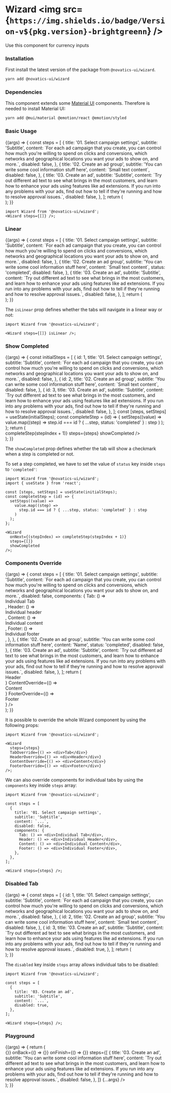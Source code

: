 
<Meta title="Wizard" component={Wizard} />

# Wizard <img src={`https://img.shields.io/badge/Version-v${pkg.version}-brightgreenn`} />

Use this component for currency inputs

### Installation

First install the latest version of the package from `@novatics-ui/wizard`.

```bash
yarn add @novatics-ui/wizard

```

### Dependencies

This component extends some [Material UI](https://mui.com/material-ui/getting-started/overview/) components. Therefore is needed to install Material UI:

```bash
yarn add @mui/material @emotion/react @emotion/styled
```

<!--Todo: make steps array reusable-->
<!--Todo: adjust complete step logic -->
<!--Todo: style components override -->
<!--Todo: consoleErrors -->

### Basic Usage

<Canvas>
  <Story name="Basic Usage">
    {(args) => {
      const steps = [
        {
          title: '01. Select campaign settings',
          subtitle: 'Subtitle',
          content: `For each ad campaign that you create, you can control how much
you're willing to spend on clicks and conversions, which networks
and geographical locations you want your ads to show on, and more.`,
          disabled: false,
        },
        {
          title: '02. Create an ad group',
          subtitle: 'You can write some cool information stuff here',
          content: `Small text content`,
          disabled: false,
        },
        {
          title: '03. Create an ad',
          subtitle: 'Subtitle',
          content: `Try out different ad text to see what brings in the most customers,
and learn how to enhance your ads using features like ad extensions.
If you run into any problems with your ads, find out how to tell if
they're running and how to resolve approval issues.`,
          disabled: false,
        },
      ];
      return (
        <div style={{ display: 'flex', flexDirection: 'row' }}>
          <Wizard steps={steps} />
        </div>
      );
    }}
  </Story>
</Canvas>

```tsx
import Wizard from '@novatics-ui/wizard';
<Wizard steps={[]} />;
```

### Linear

<Canvas>
  <Story name="Linear">
    {(args) => {
      const steps = [
        {
          title: '01. Select campaign settings',
          subtitle: 'Subtitle',
          content: `For each ad campaign that you create, you can control how much
you're willing to spend on clicks and conversions, which networks
and geographical locations you want your ads to show on, and more.`,
          disabled: false,
        },
        {
          title: '02. Create an ad group',
          subtitle: 'You can write some cool information stuff here',
          content: `Small text content`,
          status: 'completed',
          disabled: false,
        },
        {
          title: '03. Create an ad',
          subtitle: 'Subtitle',
          content: `Try out different ad text to see what brings in the most customers,
and learn how to enhance your ads using features like ad extensions.
If you run into any problems with your ads, find out how to tell if
they're running and how to resolve approval issues.`,
          disabled: false,
        },
      ];
      return (
        <div style={{ display: 'flex', flexDirection: 'row' }}>
          <Wizard steps={steps} isLinear />
        </div>
      );
    }}
  </Story>
</Canvas>

The `isLinear` prop defines whether the tabs will navigate in a linear way or not:

```tsx
import Wizard from '@novatics-ui/wizard';

<Wizard steps={[]} isLinear />;
```

### Show Completed

<Canvas>
  <Story name="Show Completed">
    {(args) => {
      const initialSteps = [
        {
          id: 1,
          title: '01. Select campaign settings',
          subtitle: 'Subtitle',
          content: `For each ad campaign that you create, you can control how much
you're willing to spend on clicks and conversions, which networks
and geographical locations you want your ads to show on, and more.`,
          disabled: false,
        },
        {
          id: 2,
          title: '02. Create an ad group',
          subtitle: 'You can write some cool information stuff here',
          content: `Small text content`,
          disabled: false,
        },
        {
          id: 3,
          title: '03. Create an ad',
          subtitle: 'Subtitle',
          content: `Try out different ad text to see what brings in the most customers,
and learn how to enhance your ads using features like ad extensions.
If you run into any problems with your ads, find out how to tell if
they're running and how to resolve approval issues.`,
          disabled: false,
        },
      ];
      const [steps, setSteps] = useState(initialSteps);
      const completeStep = (id) => {
        setSteps((value) =>
          value.map((step) =>
            step.id === id ? { ...step, status: 'completed' } : step
          )
        );
      };
      return (
        <div style={{ display: 'flex', flexDirection: 'row' }}>
          <Wizard
            onNext={(stepIndex) => completeStep(stepIndex + 1)}
            steps={steps}
            showCompleted
          />
        </div>
      );
    }}
  </Story>
</Canvas>

The `showCompleted` prop defines whether the tab will show a checkmark when a step is completed or not.

To set a step completed, we have to set the value of `status` key inside `steps` to `'completed'`:

```tsx
import Wizard from '@novatics-ui/wizard';
import { useState } from 'react';

const [steps, setSteps] = useState(initialSteps);
const completeStep = (id) => {
  setSteps((value) =>
    value.map((step) =>
      step.id === id ? { ...step, status: 'completed' } : step
    )
  );
};

<Wizard
  onNext={(stepIndex) => completeStep(stepIndex + 1)}
  steps={[]}
  showCompleted
/>;
```

### Components Override

<Canvas>
  <Story name="Components Override">
    {(args) => {
      const steps = [
        {
          title: '01. Select campaign settings',
          subtitle: 'Subtitle',
          content: `For each ad campaign that you create, you can control how much
                    you're willing to spend on clicks and conversions, which networks
                    and geographical locations you want your ads to show on, and more.`,
          disabled: false,
          components: {
            Tab: () => <div>Individual Tab</div>,
            Header: () => <div>Individual header</div>,
            Content: () => <div>Individual content</div>,
            Footer: () => <div>Individual footer</div>,
          },
        },
        {
          title: '02. Create an ad group',
          subtitle: 'You can write some cool information stuff here',
          content: 'Name',
          status: 'completed',
          disabled: false,
        },
        {
          title: '03. Create an ad',
          subtitle: 'Subtitle',
          content: `Try out different ad text to see what brings in the most customers,
                    and learn how to enhance your ads using features like ad extensions.
                    If you run into any problems with your ads, find out how to tell if
                    they're running and how to resolve approval issues.`,
          disabled: false,
        },
      ];
      return (
        <div style={{ display: 'flex', flexDirection: 'row' }}>
          <Wizard
            steps={steps}
            HeaderOverride={() => <div>Header</div>}
            ContentOverride={() => <div>Content</div>}
            FooterOverride={() => <div>Footer</div>}
          />
        </div>
      );
    }}
  </Story>
</Canvas>

It is possible to override the whole Wizard component by using the following props:

```tsx
import Wizard from '@novatics-ui/wizard';

<Wizard
  steps={steps}
  TabOverride={() => <div>Tab</div>}
  HeaderOverride={() => <div>Header</div>}
  ContentOverride={() => <div>Content</div>}
  FooterOverride={() => <div>Footer</div>}
/>;
```

We can also override components for individual tabs by using the `components` key inside `steps` array:

```tsx
import Wizard from '@novatics-ui/wizard';

const steps = [
  {
    title: '01. Select campaign settings',
    subtitle: 'Subtitle',
    content: `...`,
    disabled: false,
    components: {
      Tab: () => <div>Individual Tab</div>,
      Header: () => <div>Individual Header</div>,
      Content: () => <div>Individual Content</div>,
      Footer: () => <div>Individual Footer</div>,
    },
  },
];

<Wizard steps={steps} />;
```

### Disabled Tab

<Canvas>
  <Story name="Disabled Tab">
    {(args) => {
      const steps = [
        {
          id: 1,
          title: '01. Select campaign settings',
          subtitle: 'Subtitle',
          content: `For each ad campaign that you create, you can control how much
you're willing to spend on clicks and conversions, which networks
and geographical locations you want your ads to show on, and more.`,
          disabled: false,
        },
        {
          id: 2,
          title: '02. Create an ad group',
          subtitle: 'You can write some cool information stuff here',
          content: `Small text content`,
          disabled: false,
        },
        {
          id: 3,
          title: '03. Create an ad',
          subtitle: 'Subtitle',
          content: `Try out different ad text to see what brings in the most customers,
and learn how to enhance your ads using features like ad extensions.
If you run into any problems with your ads, find out how to tell if
they're running and how to resolve approval issues.`,
          disabled: true,
        },
      ];
      return (
        <div style={{ display: 'flex', flexDirection: 'row' }}>
          <Wizard steps={steps} />
        </div>
      );
    }}
  </Story>
</Canvas>

The `disabled` key inside `steps` array allows individual tabs to be disabled:

```tsx
import Wizard from '@novatics-ui/wizard';

const steps = [
  {
    title: '03. Create an ad',
    subtitle: 'Subtitle',
    content: `...`,
    disabled: true,
  },
];

<Wizard steps={steps} />;
```

### Playground

<Canvas>
  <Story
    argTypes={{
      onNext: { description: "Input's onChange method." },
    }}
    name="Playground"
  >
    {(args) => {
      return (
        <div style={{ display: 'flex', flexDirection: 'row' }}>
          <Wizard
            onNext={() => {}}
            onBack={() => {}}
            onFinish={() => {}}
            steps={[
              {
                title: '03. Create an ad',
                subtitle: 'You can write some cool information stuff here',
                content: `Try out different ad text to see what brings in the most customers,
and learn how to enhance your ads using features like ad extensions.
If you run into any problems with your ads, find out how to tell if
they're running and how to resolve approval issues.`,
                disabled: false,
              },
            ]}
            {...args}
          />
        </div>
      );
    }}
  </Story>
</Canvas>

<ArgsTable story="Playground" />
